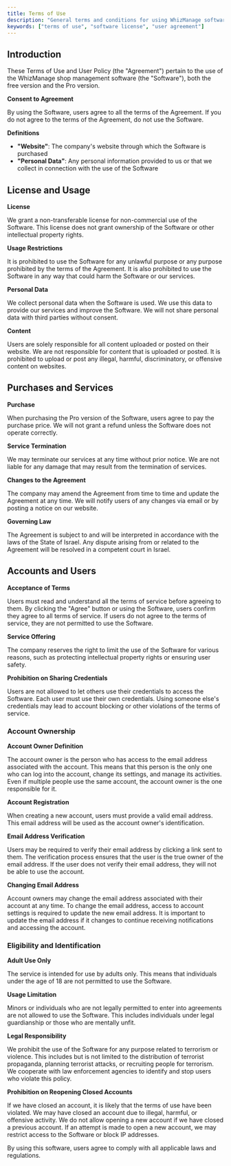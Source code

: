 ```yaml
---
title: Terms of Use
description: "General terms and conditions for using WhizManage software"
keywords: ["terms of use", "software license", "user agreement"]
---
```


## Introduction

These Terms of Use and User Policy (the "Agreement") pertain to the use of the WhizManage shop management software (the "Software"), both the free version and the Pro version.

**Consent to Agreement**

By using the Software, users agree to all the terms of the Agreement. If you do not agree to the terms of the Agreement, do not use the Software.

**Definitions**

- **"Website"**: The company's website through which the Software is purchased
- **"Personal Data"**: Any personal information provided to us or that we collect in connection with the use of the Software

## License and Usage

**License**

We grant a non-transferable license for non-commercial use of the Software. This license does not grant ownership of the Software or other intellectual property rights.

**Usage Restrictions**

It is prohibited to use the Software for any unlawful purpose or any purpose prohibited by the terms of the Agreement. It is also prohibited to use the Software in any way that could harm the Software or our services.

**Personal Data**

We collect personal data when the Software is used. We use this data to provide our services and improve the Software. We will not share personal data with third parties without consent.

**Content**

Users are solely responsible for all content uploaded or posted on their website. We are not responsible for content that is uploaded or posted. It is prohibited to upload or post any illegal, harmful, discriminatory, or offensive content on websites.

## Purchases and Services

**Purchase**

When purchasing the Pro version of the Software, users agree to pay the purchase price. We will not grant a refund unless the Software does not operate correctly.

**Service Termination**

We may terminate our services at any time without prior notice. We are not liable for any damage that may result from the termination of services.

**Changes to the Agreement**

The company may amend the Agreement from time to time and update the Agreement at any time. We will notify users of any changes via email or by posting a notice on our website.

**Governing Law**

The Agreement is subject to and will be interpreted in accordance with the laws of the State of Israel. Any dispute arising from or related to the Agreement will be resolved in a competent court in Israel.

## Accounts and Users

**Acceptance of Terms**

Users must read and understand all the terms of service before agreeing to them. By clicking the "Agree" button or using the Software, users confirm they agree to all terms of service. If users do not agree to the terms of service, they are not permitted to use the Software.

**Service Offering**

The company reserves the right to limit the use of the Software for various reasons, such as protecting intellectual property rights or ensuring user safety.

**Prohibition on Sharing Credentials**

Users are not allowed to let others use their credentials to access the Software. Each user must use their own credentials. Using someone else's credentials may lead to account blocking or other violations of the terms of service.

### Account Ownership

**Account Owner Definition**

The account owner is the person who has access to the email address associated with the account. This means that this person is the only one who can log into the account, change its settings, and manage its activities. Even if multiple people use the same account, the account owner is the one responsible for it.

**Account Registration**

When creating a new account, users must provide a valid email address. This email address will be used as the account owner's identification.

**Email Address Verification**

Users may be required to verify their email address by clicking a link sent to them. The verification process ensures that the user is the true owner of the email address. If the user does not verify their email address, they will not be able to use the account.

**Changing Email Address**

Account owners may change the email address associated with their account at any time. To change the email address, access to account settings is required to update the new email address. It is important to update the email address if it changes to continue receiving notifications and accessing the account.

### Eligibility and Identification

**Adult Use Only**

The service is intended for use by adults only. This means that individuals under the age of 18 are not permitted to use the Software.

**Usage Limitation**

Minors or individuals who are not legally permitted to enter into agreements are not allowed to use the Software. This includes individuals under legal guardianship or those who are mentally unfit.

**Legal Responsibility**

We prohibit the use of the Software for any purpose related to terrorism or violence. This includes but is not limited to the distribution of terrorist propaganda, planning terrorist attacks, or recruiting people for terrorism. We cooperate with law enforcement agencies to identify and stop users who violate this policy.

**Prohibition on Reopening Closed Accounts**

If we have closed an account, it is likely that the terms of use have been violated. We may have closed an account due to illegal, harmful, or offensive activity. We do not allow opening a new account if we have closed a previous account. If an attempt is made to open a new account, we may restrict access to the Software or block IP addresses.

<Note title="Important" type="warning">
By using this software, users agree to comply with all applicable laws and regulations.
</Note>